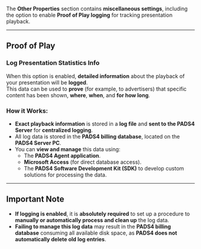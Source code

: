 
The **Other Properties** section contains **miscellaneous settings**, including the option to enable **Proof of Play logging** for tracking presentation playback.

---

## **Proof of Play**

### **Log Presentation Statistics Info**
When this option is enabled, **detailed information** about the playback of your presentation will be **logged**.  
This data can be used to **prove** (for example, to advertisers) that specific content has been shown, **where**, **when**, and **for how long**.

### **How it Works:**
- **Exact playback information** is stored in a **log file** and **sent to the PADS4 Server** for **centralized logging**.
- All log data is stored in the **PADS4 billing database**, located on the **PADS4 Server PC**.
- You can **view and manage** this data using:
  - The **PADS4 Agent application**.
  - **Microsoft Access** (for direct database access).
  - The **PADS4 Software Development Kit (SDK)** to develop custom solutions for processing the data.

---

## **Important Note**

- **If logging is enabled**, it is **absolutely required** to set up a procedure to **manually or automatically process and clean up** the log data.
- **Failing to manage this log data** may result in the **PADS4 billing database** consuming all available disk space, as **PADS4 does not automatically delete old log entries**.
